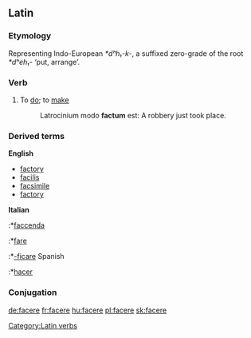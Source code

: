 ==Latin==
===Etymology===
Representing Indo-European ''*dʰh₁-k-'', a suffixed zero-grade of the root ''*dʰeh₁-'' ‘put, arrange’.

=== Verb ===
{{latinverb|faci&#333;|facere|f&#275;c&#299;|factum}}
#To [[do]]; to [[make]]
#:Latrocinium modo '''factum''' est: A robbery just took place.

===Derived terms===
'''English'''
*[[factory]]
*[[facilis]]
*[[facsimile]]
*[[factory]]
'''Italian'''
:*[[faccenda]]
:*[[fare]]
:*[[-ficare]]
Spanish
:*[[hacer]]

===Conjugation===
{{laconj3io}}
{{la-conj-3rd-IO|fac|f&#275;c|fact}}


[[Category:Latin verbs]]

[[de:facere]]
[[fr:facere]]
[[hu:facere]]
[[pl:facere]]
[[sk:facere]]